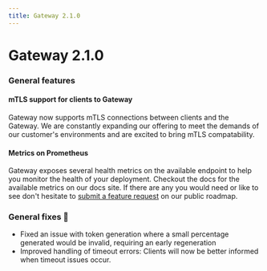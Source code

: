 ```yaml
---
title: Gateway 2.1.0
---
```


# Gateway 2.1.0

### General features

#### mTLS support for clients to Gateway

Gateway now supports mTLS connections between clients and the Gateway. We are constantly expanding our offering to meet the demands of our customer's environments and are excited to bring mTLS compatability.

#### Metrics on Prometheus

Gateway exposes several health metrics on the available endpoint to help you monitor the health of your deployment. Checkout the docs for the available metrics on our docs site. If there are any you would need or like to see don't hesitate to [submit a feature request](https://conduktor.io/roadmap) on our public roadmap.

### General fixes 🔨

- Fixed an issue with token generation where a small percentage generated would be invalid, requiring an early regeneration
- Improved handling of timeout errors: Clients will now be better informed when timeout issues occur.
